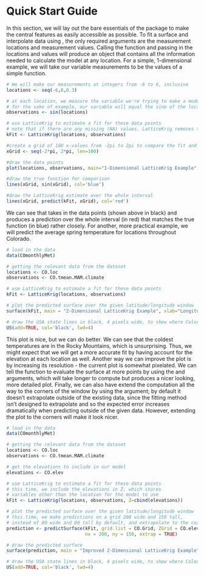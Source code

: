 # Quick Start Guide

In this section, we will lay out the bare essentials of the package to make the central features as easily accessible as possible. To fit a surface and interpolate data using \ttt{LatticeKrig}, the only required arguments are the measurement locations and measurement values. Calling the \ttt{LatticeKrig} function and passing in the locations and values will produce an \ttt{LKrig} object that contains all the information needed to calculate the model at any location. For a simple, 1-dimensional example, we will take our variable measurements to be the values of a simple function.

```r
# We will make our measurements at integers from -6 to 6, inclusive
locations <- seq(-6,6,0.3)

# at each location, we measure the variable we're trying to make a model for
# for the sake of example, our variable will equal the sine of the location
observations <- sin(locations)

# use LatticeKrig to estimate a fit for these data points
# note that if there are any missing (NA) values, LatticeKrig removes them with a warning
kFit <- LatticeKrig(locations, observations)

#create a grid of 100 x-values from -2pi to 2pi to compare the fit and true function on
xGrid <- seq(-2*pi, 2*pi, len=100)

#draw the data points
plot(locations, observations, main="1-Dimensional LatticeKrig Example", xlab="Location", ylab="Measured Value")

#draw the true function for comparison
lines(xGrid, sin(xGrid), col='blue')

#draw the LatticeKrig estimate over the whole interval
lines(xGrid, predict(kFit, xGrid), col='red')

```

We can see that \ttt{LatticeKrig} takes in the data points (shown above in black) and produces a prediction over the whole interval (in red) that matches the true function (in blue) rather closely. For another, more practical example, we will predict the average spring temperature for locations throughout Colorado.

```r
# load in the data
data(COmonthlyMet)

# getting the relevant data from the dataset
locations <- CO.loc
observations <- CO.tmean.MAM.climate

# use LatticeKrig to estimate a fit for these data points
kFit <- LatticeKrig(locations, observations)

# plot the predicted surface over the given latitude/longitude window
surface(kFit, main = "2-Dimensional LatticeKrig Example", xlab="Longitude", ylab="Latitude")

# draw the USA state lines in black, 4 pixels wide, to show where Colorado is
US(add=TRUE, col='black', lwd=4)
```

This plot is nice, but we can do better. We can see that the coldest temperatures are in the Rocky Mountains, which is unsurprising. Thus, we might expect that we will get a more accurate fit by having \ttt{LatticeKrig} account for the elevation at each location as well. Another way we can improve the plot is by increasing its resolution - the current plot is somewhat pixelated. We can tell the \ttt{surface} function to evaluate the surface at more points by using the \ttt{nx} and \ttt{ny} arguments, which will take longer to compute but produces a nicer looking, more detailed plot. Finally, we can also have \ttt{surface} extend the computation all the way to the corners of the window by using the \ttt{extrap} argument; by default it doesn't extrapolate outside of the existing data, since the \ttt{LatticeKrig} fitting method isn't designed to extrapolate and so the expected error increases dramatically when predicting outside of the given data. However, extending the plot to the corners will make it look nicer.

```r
# load in the data
data(COmonthlyMet)

# getting the relevant data from the dataset
locations <- CO.loc
observations <- CO.tmean.MAM.climate

# get the elevations to include in our model
elevations <- CO.elev

# use LatticeKrig to estimate a fit for these data points
# this time, we include the elevations in Z, which stores
# variables other than the location for the model to use
kFit <- LatticeKrig(locations, observations, Z=cbind(elevations))

# plot the predicted surface over the given latitude/longitude window
# this time, we make predictions on a grid 200 wide and 150 tall,
# instead of 80 wide and 80 tall by default, and extrapolate to the corners.
prediction <- predictSurface(kFit, grid.list = CO.Grid, ZGrid = CO.elevGrid,
                             nx = 200, ny = 150, extrap = TRUE)

# draw the predicted surface
surface(prediction, main = "Improved 2-Dimensional LatticeKrig Example", xlab="Longitude", ylab="Latitude")

# draw the USA state lines in black, 4 pixels wide, to show where Colorado is
US(add=TRUE, col='black', lwd=4)
```
